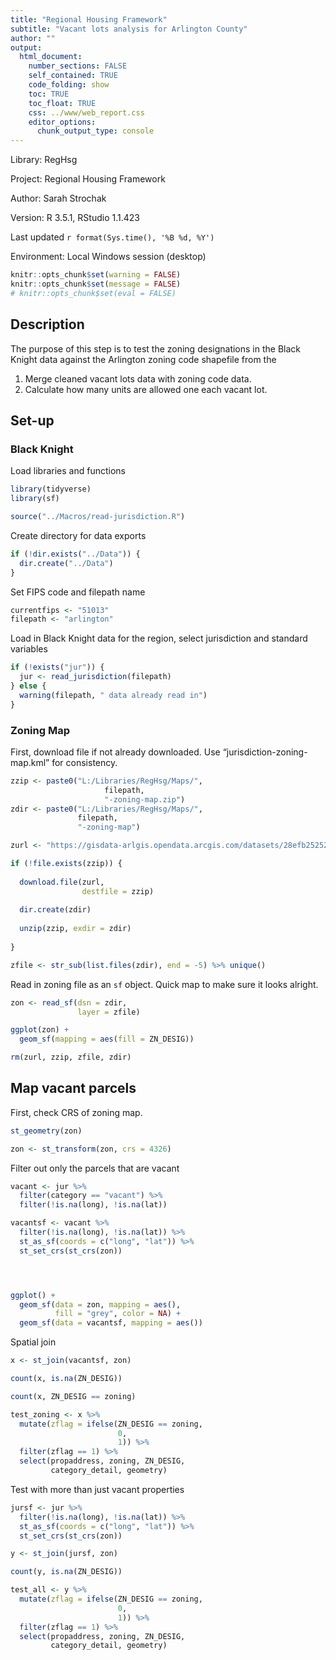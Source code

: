 ```yaml
---
title: "Regional Housing Framework"
subtitle: "Vacant lots analysis for Arlington County"
author: ""
output:
  html_document:
    number_sections: FALSE
    self_contained: TRUE
    code_folding: show
    toc: TRUE
    toc_float: TRUE
    css: ../www/web_report.css
    editor_options:
      chunk_output_type: console
---
```


<link rel="stylesheet" href="//fonts.googleapis.com/css?family=Lato" />

Library: RegHsg

Project: Regional Housing Framework

Author: Sarah Strochak

Version: R 3.5.1, RStudio 1.1.423

Last updated `r format(Sys.time(), '%B %d, %Y')`

Environment: Local Windows session (desktop)


```r
knitr::opts_chunk$set(warning = FALSE)
knitr::opts_chunk$set(message = FALSE)
# knitr::opts_chunk$set(eval = FALSE)
```

## Description

The purpose of this step is to test the zoning designations in the Black Knight data against the Arlington zoning code shapefile from the 

1. Merge cleaned vacant lots data with zoning code data.
2. Calculate how many units are allowed one each vacant lot.

## Set-up

### Black Knight
Load libraries and functions
```r
library(tidyverse)
library(sf)

source("../Macros/read-jurisdiction.R")

```

Create directory for data exports
```r
if (!dir.exists("../Data")) {
  dir.create("../Data")
}

```


Set FIPS code and filepath name
```r
currentfips <- "51013"
filepath <- "arlington"
```

Load in Black Knight data for the region, select jurisdiction and standard variables
```r
if (!exists("jur")) {
  jur <- read_jurisdiction(filepath)
} else {
  warning(filepath, " data already read in")
}

```

### Zoning Map

First, download file if not already downloaded. Use "jurisdiction-zoning-map.kml" for consistency.

```r
zzip <- paste0("L:/Libraries/RegHsg/Maps/",
                     filepath,
                     "-zoning-map.zip")
zdir <- paste0("L:/Libraries/RegHsg/Maps/",
               filepath,
               "-zoning-map")

zurl <- "https://gisdata-arlgis.opendata.arcgis.com/datasets/28efb25252b54f1180b703fbcdd2209b_0"

if (!file.exists(zzip)) {
  
  download.file(zurl,
                destfile = zzip)
  
  dir.create(zdir)
  
  unzip(zzip, exdir = zdir)
  
}

zfile <- str_sub(list.files(zdir), end = -5) %>% unique()
```

Read in zoning file as an `sf` object. Quick map to make sure it looks alright.

```r

zon <- read_sf(dsn = zdir,
               layer = zfile)

ggplot(zon) +
  geom_sf(mapping = aes(fill = ZN_DESIG))

rm(zurl, zzip, zfile, zdir)
```


## Map vacant parcels

First, check CRS of zoning map.
```r
st_geometry(zon)

zon <- st_transform(zon, crs = 4326)
```

Filter out only the parcels that are vacant
```r

vacant <- jur %>% 
  filter(category == "vacant") %>% 
  filter(!is.na(long), !is.na(lat))

vacantsf <- vacant %>% 
  filter(!is.na(long), !is.na(lat)) %>% 
  st_as_sf(coords = c("long", "lat")) %>% 
  st_set_crs(st_crs(zon))




ggplot() +
  geom_sf(data = zon, mapping = aes(),
          fill = "grey", color = NA) +
  geom_sf(data = vacantsf, mapping = aes())

```

Spatial join
```r

x <- st_join(vacantsf, zon)

count(x, is.na(ZN_DESIG))

count(x, ZN_DESIG == zoning)

test_zoning <- x %>% 
  mutate(zflag = ifelse(ZN_DESIG == zoning,
                        0,
                        1)) %>% 
  filter(zflag == 1) %>% 
  select(propaddress, zoning, ZN_DESIG,
         category_detail, geometry)
```


Test with more than just vacant properties
```r

jursf <- jur %>% 
  filter(!is.na(long), !is.na(lat)) %>% 
  st_as_sf(coords = c("long", "lat")) %>% 
  st_set_crs(st_crs(zon))

y <- st_join(jursf, zon)

count(y, is.na(ZN_DESIG))

test_all <- y %>% 
  mutate(zflag = ifelse(ZN_DESIG == zoning,
                        0,
                        1)) %>% 
  filter(zflag == 1) %>% 
  select(propaddress, zoning, ZN_DESIG,
         category_detail, geometry)
```

